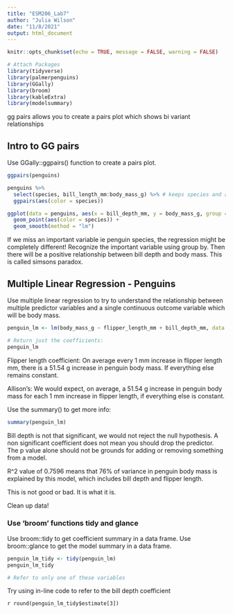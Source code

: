 ```yaml
---
title: "ESM206_Lab7"
author: "Julia Wilson"
date: "11/8/2021"
output: html_document
---
```


```r
knitr::opts_chunk$set(echo = TRUE, message = FALSE, warning = FALSE)

# Attach Packages
library(tidyverse)
library(palmerpenguins)
library(GGally)
library(broom)
library(kableExtra)
library(modelsummary)
```

gg pairs allows you to create a pairs plot which shows bi variant relationships

## Intro to GG pairs

Use GGally::ggpairs() function to create a pairs plot. 

```r
ggpairs(penguins)
```


```r
penguins %>% 
  select(species, bill_length_mm:body_mass_g) %>% # keeps species and all columns between bill length and body mass 
  ggpairs(aes(color = species)) 

ggplot(data = penguins, aes(x = bill_depth_mm, y = body_mass_g, group = species)) + 
  geom_point(aes(color = species)) +
  geom_smooth(method = "lm")
```

If we miss an important variable ie penguin species, the regression might be completely different! Recognize the important variable using group by. Then there will be a positive relationship between bill depth and body mass. This is called simsons paradox. 

## Multiple Linear Regression - Penguins

Use multiple linear regression to try to understand the relationship between multiple predictor variables and a single continuous outcome variable which will be body mass. 

```r
penguin_lm <- lm(body_mass_g ~ flipper_length_mm + bill_depth_mm, data = penguins) #Would like to model body mass as a function of. Always add the data at the end 

# Return just the coefficients: 
penguin_lm 


```

Flipper length coefficient: On average every 1 mm increase in flipper length mm, there is a 51.54 g increase in penguin body mass. If everything else remains constant. 

Allison's: We would expect, on average, a 51.54 g increase in penguin body mass for each 1 mm increase in flipper length, if everything else is constant. 

Use the summary() to get more info: 

```r
summary(penguin_lm)
```

Bill depth is not that significant, we would not reject the null hypothesis. A non significant coefficient does not mean you should drop the predictor. The p value alone should not be grounds for adding or removing something from a model. 

R^2 value of 0.7596 means that 76% of variance in penguin body mass is explained by this model, which includes bill depth and flipper length. 

This is not good or bad. It is what it is. 

Clean up data! 

### Use 'broom' functions tidy and glance

Use broom::tidy to get coefficient summary in a data frame. 
Use broom::glance to get the model summary in a data frame. 

```r
penguin_lm_tidy <- tidy(penguin_lm)
penguin_lm_tidy

# Refer to only one of these variables
```

Try using in-line code to refer to the bill depth coefficient 

`r round(penguin_lm_tidy$estimate[3])`




